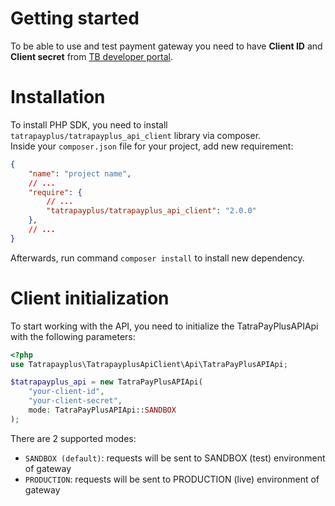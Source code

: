# Getting started

To be able to use and test payment gateway you need to have **Client ID** and **Client secret** from [TB developer portal](https://developer.tatrabanka.sk/).

# Installation

To install PHP SDK, you need to install `tatrapayplus/tatrapayplus_api_client` library via composer.\
Inside your `composer.json` file for your project, add new requirement:

```json
{
    "name": "project name",
    // ...
    "require": {
        // ...
        "tatrapayplus/tatrapayplus_api_client": "2.0.0"
    },
    // ...
}
```

Afterwards, run command `composer install` to install new dependency.

# Client initialization

To start working with the API, you need to initialize the TatraPayPlusAPIApi with the following parameters:

```php
<?php
use Tatrapayplus\TatrapayplusApiClient\Api\TatraPayPlusAPIApi;

$tatrapayplus_api = new TatraPayPlusAPIApi(
    "your-client-id",
    "your-client-secret",
    mode: TatraPayPlusAPIApi::SANDBOX
);
```

There are 2 supported modes:
- `SANDBOX (default)`: requests will be sent to SANDBOX (test) environment of gateway
- `PRODUCTION`: requests will be sent to PRODUCTION (live) environment of gateway